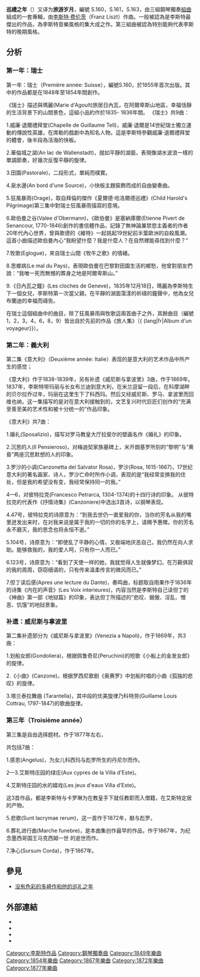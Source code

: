 {{unreferenced|time=2015-7-2}}
'''巡禮之年'''（{{lang-fr|Années de pèlerinage}}）又译为'''旅游岁月'''，﻿編號 S.160，S.161，S.163，由三組鋼琴獨奏[[組曲|組曲]]組成的一套專輯，由[[李斯特·费伦茨|李斯特·费伦茨]]（Franz Liszt）作曲。一般被認為是李斯特最傑出的作品，為李斯特音樂風格的集大成之作。第三組曲被認為特別能夠代表李斯特的晚期風格。

== 分析 ==
=== 第一年：瑞士 ===
第一年：瑞士（Première année: Suisse），編號S.160，於1855年首次出版。其中的作品都是在1848年至1854年間創作。

《瑞士》描述與瑪麗(Marie d'Agoult)旅居日內瓦，在阿爾卑斯山地區，幸福恬靜的生活背景下的山間景色，這組小品約作於1835- 1836年間。
《瑞士》共9曲：

1.威廉·退爾禮拜堂(Chapelle de Guillaume Tell)，威廉·退爾是14世紀瑞士獨立運動的傳說性英雄，在席勒的戲劇中為知名人物。這是李斯特參觀威廉·退爾禮拜堂的體會，後半段為活潑的快板。

2.華倫城之湖(An lac de Wallenstadt)，就如平靜的湖面，表現像湖水波浪一樣的單調節奏，好幾次反復平靜的旋律。

3.田園(Pastorale)，二段形式，單純而樸實。

4.泉水邊(An bord d'une Source)，小快板主題裝飾而成的自由變奏曲。

5.狂風暴雨(Orage)，取自拜倫的傑作《夏爾德·哈洛爾德巡禮》(Child Harold's Pilgrimage)第三集中對瑞士狂風暴雨描寫的意境。

6.歐伯曼之谷(Valee d'Obermann)，《歐伯曼》是塞納庫爾(Etienne Pivert de Senancour, 1770-1846)創作的書信體作品，記錄了無神論兼禁慾主義者的作者20年代內心世界，曾與歌德的《維特》一起挑起19世紀前半葉歐洲的自殺風潮。這首小曲描述歐伯曼內心“我盼望什麼？我是什麼人？在自然裡能尋找到什麼？”

7.牧歌(Eglogue)，來自瑞士山間《牧牛之歌》的情緒。

8.思鄉病(Le mal du Pays)，表現歐伯曼在巴黎對田園生活的鄉愁，他曾對朋友們說：“我唯一死而無憾的葬身之地是阿爾卑斯山。”

9.《日內瓦之鐘》(Les cloches de Geneve)，1835年12月18日，瑪麗為李斯特生下一個女兒，李斯特第一次當父親，在平靜的湖面蕩漾的祈禱的鐘聲中，他為女兒布蘭迪的幸福而禱告。

在瑞士這個組曲中的曲目，除了狂風暴雨與牧歌這兩首曲子之外，其餘曲目（編號1，2，3，4，6，8，9）皆出自於先前的作品《旅人集》（{ {lang|fr|Album d'un voyageur}}）。

=== 第二年：義大利 ===
第二集《意大利》（Deuxième année: Italie）表现的是意大利的艺术作品中所产生的感觉；

《意大利》作于1838-1839年，另有补遗《威尼斯与拿波里》3曲，作于1869年。1837年，李斯特带玛丽与长女布兰迪到意大利，在米兰逗留一段后，在科摩湖畔的贝尔拉乔过年，玛丽在这里生下了科西玛。然后又经威尼斯、罗马、拿波里而回维也纳，这一集描写的是对在意大利接触到的，文艺复兴时代巨匠们创作的“充满至善至美的艺术性和被十分统一的”作品印象。

《意大利》共7曲：

1.婚礼(Sposalizio)，描写对罗马教皇大厅拉斐尔的壁画名作《婚礼》的印象。

2.沉思的人(Il Pensieroso)，对梅迪契家族墓碑上，米开朗基罗所刻的“黎明”与“黄昏”两座沉思默想的人的印象。

3.罗沙的小调(Canzonetta del Salvator Rosa)，罗沙(Rosa, 1615-1667)，17世纪意大利的著名画家、诗人，罗沙亡命时所作小调，表现的是“我经常变换我的住处，但是我的希望没有变，我经常保持同一的我。”

4—6，对彼特拉克(Francesco Petrarca, 1304-1374)的十四行诗的印象。
从彼特拉克的代表作《抒情诗集》(Canzoniere)中选出3首诗，以钢琴表现。

4.47号，彼特拉克的诗原意为：“到我去世仍一直爱我的你，当你的芳名从我的嘴里迸发出来时，在对我来说是属于我的一切的你的名字上，请赐予惠赠。你的芳名永不磨灭，我的思念也将永恒不逝。”

5.104号，诗原意为：“即使乱了平静的心情，又极端地厌恶自己，我仍然在向人求助。能够救我的，我的爱人呵，只有你一人而已。”

6.123号，诗原意为：“看到了天使一样的她，我就觉得人生就像梦幻。在万籁俱寂的我的周周，窃窃细语的，只有传来温柔传言的微风而已。”

7.但丁读后感(Apres une lecture du Dante)，奏鸣曲，标题取自雨果作于1836年的诗集《内在的声音》(Les Voix interieures)，内容当然是李斯特自己读但丁的《神曲》第一部《地狱篇》的印象，表达但丁所描述的“悲叹、据傲、淫乱、憎恶、饥饿”的地狱景象。

=== 补遗：威尼斯与拿波里 ===
第二集补遗部分为《威尼斯与拿波里》(Venezia a Napoli)，作于1869年，共3曲：

1.划船女郎(Gondoliera)，根据佩鲁奇尼(Peruchini)的短歌《小船上的金发女郎》的旋律。

2.《小曲》(Canzone)，根据罗西尼歌剧《奥赛罗》中划船时唱的小曲《孤独的悲叹》的旋律。

3.塔兰泰拉舞曲 (Tarantella)，其中段的优美旋律乃科特劳(Guillame Louis Cottrau, 1797-1847)的歌曲旋律。

=== 第三年（Troisième année） ===
第三集是自由选择题材。作于1877年左右，

共包括7曲：

1.感恩(Angelus)，为女儿科西玛与彪罗所生的丹尼尔而作。

2—3.艾斯特庄园的绿庄(Aux cypres de la Villa d'Este)。

4.艾斯特庄园的水的嬉戏(Les jeux d'eaux Villa d'Este)。

这3首作品，都是李斯特与卡罗琳为在教皇手下就任教职而入僧籍，在艾斯特定居的产物。

5.悲歌(Sunt lacrymae rerum)，这一首作于1872年，献与彪罗。

6.葬礼进行曲(Marche funebre)，是本曲集创作最早的作品，作于1867年，为纪念墨西哥国王马克西姆一世 的逝世而作。

7.净心(Sursum Corda)，作于1867年。

== 參見 ==
* [[没有色彩的多崎作和他的巡礼之年|没有色彩的多崎作和他的巡礼之年]]

== 外部連結 ==
* {{IMSLP|work=Années de pèlerinage I, S.160 (Liszt, Franz)|cname=《巡禮之年》第一年}}
* {{IMSLP|work=Années de pèlerinage II, S.161 (Liszt, Franz)|cname=《巡禮之年》第二年}}
* {{IMSLP|work=Années de pèlerinage III, S.163 (Liszt, Franz)|cname=《巡禮之年》第三年}}
* {{IMSLP|work=Années de pèlerinage II, Supplément, S.162 (Liszt, Franz)|cname=《巡禮之年》補集}}

{{DEFAULTSORT:Années de pèlerinage}}
[[Category:李斯特作品|Category:李斯特作品]]
[[Category:鋼琴獨奏曲|Category:鋼琴獨奏曲]]
[[Category:1849年樂曲|Category:1849年樂曲]]
[[Category:1854年樂曲|Category:1854年樂曲]]
[[Category:1867年樂曲|Category:1867年樂曲]]
[[Category:1872年樂曲|Category:1872年樂曲]]
[[Category:1877年樂曲|Category:1877年樂曲]]